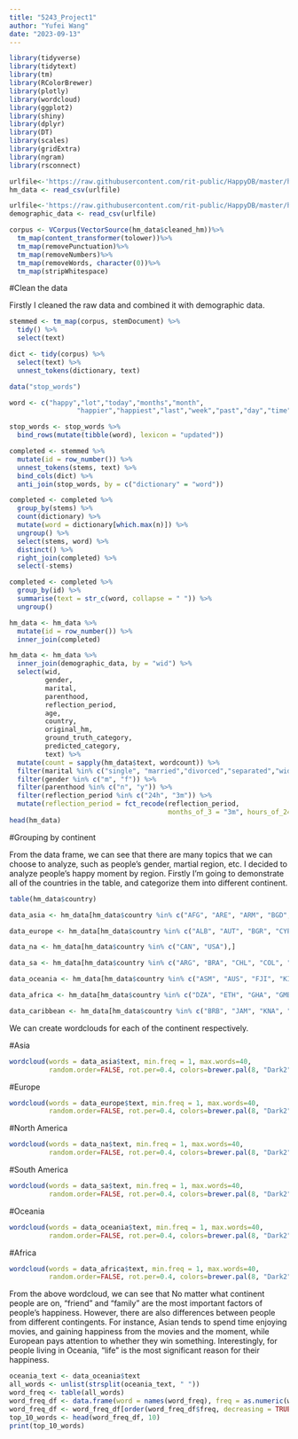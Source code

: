 ---
title: "5243_Project1"
author: "Yufei Wang"
date: "2023-09-13"
---


```{r setup, include = FALSE, echo = FALSE}

library(tidyverse)
library(tidytext)
library(tm)
library(RColorBrewer)
library(plotly)
library(wordcloud)
library(ggplot2)
library(shiny) 
library(dplyr)
library(DT)
library(scales)
library(gridExtra)
library(ngram)
library(rsconnect)

```

```{r}
urlfile<-'https://raw.githubusercontent.com/rit-public/HappyDB/master/happydb/data/cleaned_hm.csv'
hm_data <- read_csv(urlfile)

urlfile<-'https://raw.githubusercontent.com/rit-public/HappyDB/master/happydb/data/demographic.csv'
demographic_data <- read_csv(urlfile)

```
```{r text processing in tm,warning=FALSE, message=FALSE,echo=FALSE}
corpus <- VCorpus(VectorSource(hm_data$cleaned_hm))%>%
  tm_map(content_transformer(tolower))%>%
  tm_map(removePunctuation)%>%
  tm_map(removeNumbers)%>%
  tm_map(removeWords, character(0))%>%
  tm_map(stripWhitespace)
```

#Clean the data

Firstly I cleaned the raw data and combined it with demographic data.

```{r stemming,warning=FALSE, message=FALSE,echo=FALSE}
stemmed <- tm_map(corpus, stemDocument) %>%
  tidy() %>%
  select(text)
```


```{r tidy dictionary,warning=FALSE, message=FALSE,echo=FALSE}
dict <- tidy(corpus) %>%
  select(text) %>%
  unnest_tokens(dictionary, text)
```

```{r stopwords,warning=FALSE, message=FALSE,echo=FALSE}
data("stop_words")

word <- c("happy","lot","today","months","month",
                 "happier","happiest","last","week","past","day","time", "ago","yesterday", "feel")

stop_words <- stop_words %>%
  bind_rows(mutate(tibble(word), lexicon = "updated"))
```

```{r tidy stems with dictionary,warning=FALSE, message=FALSE,echo=FALSE}
completed <- stemmed %>%
  mutate(id = row_number()) %>%
  unnest_tokens(stems, text) %>%
  bind_cols(dict) %>%
  anti_join(stop_words, by = c("dictionary" = "word"))
```

```{r stem completion, warning=FALSE, message=FALSE,echo=FALSE}
completed <- completed %>%
  group_by(stems) %>%
  count(dictionary) %>%
  mutate(word = dictionary[which.max(n)]) %>%
  ungroup() %>%
  select(stems, word) %>%
  distinct() %>%
  right_join(completed) %>%
  select(-stems)
```

```{r reverse unnest,warning=FALSE, message=FALSE,echo=FALSE}
completed <- completed %>%
  group_by(id) %>%
  summarise(text = str_c(word, collapse = " ")) %>%
  ungroup()
```

```{r cleaned hm_data, warning=FALSE, message=FALSE,echo=FALSE}
hm_data <- hm_data %>%
  mutate(id = row_number()) %>%
  inner_join(completed)
```

```{r}
hm_data <- hm_data %>%
  inner_join(demographic_data, by = "wid") %>%
  select(wid,
         gender, 
         marital, 
         parenthood,
         reflection_period,
         age, 
         country, 
         original_hm,
         ground_truth_category, 
         predicted_category,
         text) %>%
  mutate(count = sapply(hm_data$text, wordcount)) %>%
  filter(marital %in% c("single", "married","divorced","separated","widowed")) %>%
  filter(gender %in% c("m", "f")) %>%
  filter(parenthood %in% c("n", "y")) %>%
  filter(reflection_period %in% c("24h", "3m")) %>%
  mutate(reflection_period = fct_recode(reflection_period, 
                                        months_of_3 = "3m", hours_of_24 = "24h"))
head(hm_data)
```

#Grouping by continent

From the data frame, we can see that there are many topics that we can choose to analyze, such as people's gender, martial region, etc. I decided to analyze people's happy moment by region. Firstly I'm going to demonstrate all of the countries in the table, and categorize them into different continent.


```{r}
table(hm_data$country)
`````

```{r}
data_asia <- hm_data[hm_data$country %in% c("AFG", "ARE", "ARM", "BGD", "BHR", "HKG", "IDN", "IND", "IRQ", "ISR", "JPN", "KAZ", "KOR", "KWT", "LKA", "MYS", "NPL", "PAK", "SAU", "SGP", "THA", "TWN", "UMI", "VNM"),]

data_europe <- hm_data[hm_data$country %in% c("ALB", "AUT", "BGR", "CYP", "CZE", "DEU", "DNK", "EST", "ESP", "FIN", "FRA", "GBR", "GRC", "HRV", "ITA", "LTU", "LVA", "MDA", "MKD", "MLT", "NOR", "PRT", "ROU", "RUS", "SVN", "SWE", "UKR"),]

data_na <- hm_data[hm_data$country %in% c("CAN", "USA"),]

data_sa <- hm_data[hm_data$country %in% c("ARG", "BRA", "CHL", "COL", "PER", "PRI", "VEN", "SUR", "URY"),]

data_oceania <- hm_data[hm_data$country %in% c("ASM", "AUS", "FJI", "KIR", "MHL", "NCL", "NZL", "PNG", "SLB", "TON", "TUV", "VUT"),]

data_africa <- hm_data[hm_data$country %in% c("DZA", "ETH", "GHA", "GMB", "KEN", "MAR", "NGA", "ZAF", "ZMB"),]

data_caribbean <- hm_data[hm_data$country %in% c("BRB", "JAM", "KNA", "PRI", "TCA", "TTO"),]
```

We can create wordclouds for each of the continent respectively.

#Asia
```{r, warning=FALSE}
wordcloud(words = data_asia$text, min.freq = 1, max.words=40, 
          random.order=FALSE, rot.per=0.4, colors=brewer.pal(8, "Dark2"))
```

#Europe
```{r, warning=FALSE}
wordcloud(words = data_europe$text, min.freq = 1, max.words=40, 
          random.order=FALSE, rot.per=0.4, colors=brewer.pal(8, "Dark2"))
```

#North America
```{r, warning=FALSE}
wordcloud(words = data_na$text, min.freq = 1, max.words=40, 
          random.order=FALSE, rot.per=0.4, colors=brewer.pal(8, "Dark2"))
```

#South America

```{r, warning=FALSE}
wordcloud(words = data_sa$text, min.freq = 1, max.words=40, 
          random.order=FALSE, rot.per=0.4, colors=brewer.pal(8, "Dark2"))
```

#Oceania

```{r, warning=FALSE}
wordcloud(words = data_oceania$text, min.freq = 1, max.words=40, 
          random.order=FALSE, rot.per=0.4, colors=brewer.pal(8, "Dark2"))
```

#Africa
```{r, warning=FALSE}
wordcloud(words = data_africa$text, min.freq = 1, max.words=40, 
          random.order=FALSE, rot.per=0.4, colors=brewer.pal(8, "Dark2"))
```

From the above wordcloud, we can see that No matter what continent people are on, "friend" and "family" are the most important factors of people's happiness. However, there are also differences between people from different contingents. For instance, Asian tends to spend time enjoying movies, and gaining happiness from the movies and the moment, while European pays attention to whether they win something. Interestingly, for people living in Oceania, "life" is the most significant reason for their happiness.



```{r, warning=FALSE}
oceania_text <- data_oceania$text
all_words <- unlist(strsplit(oceania_text, " "))
word_freq <- table(all_words)
word_freq_df <- data.frame(word = names(word_freq), freq = as.numeric(word_freq))
word_freq_df <- word_freq_df[order(word_freq_df$freq, decreasing = TRUE), ]
top_10_words <- head(word_freq_df, 10)
print(top_10_words)
```

